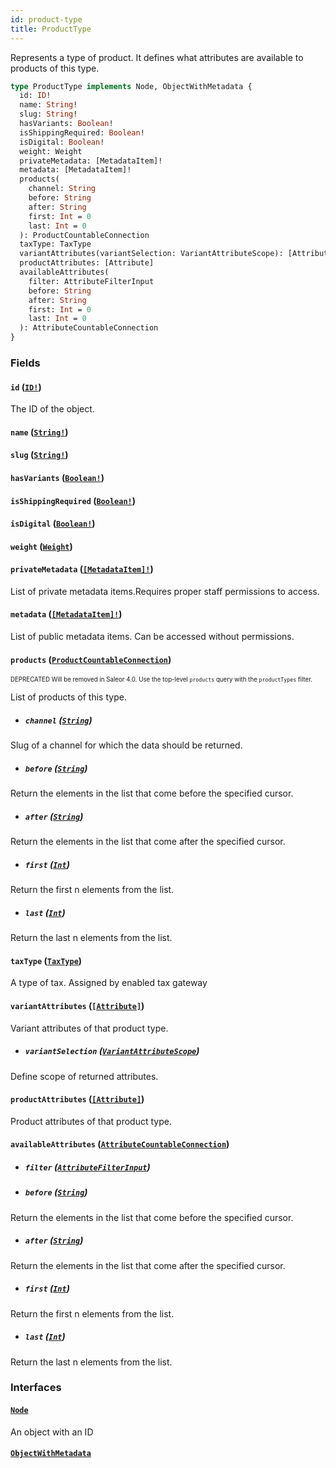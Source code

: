 ```yaml
---
id: product-type
title: ProductType
---
```


Represents a type of product. It defines what attributes are available to products of this type.

```graphql
type ProductType implements Node, ObjectWithMetadata {
  id: ID!
  name: String!
  slug: String!
  hasVariants: Boolean!
  isShippingRequired: Boolean!
  isDigital: Boolean!
  weight: Weight
  privateMetadata: [MetadataItem]!
  metadata: [MetadataItem]!
  products(
    channel: String
    before: String
    after: String
    first: Int = 0
    last: Int = 0
  ): ProductCountableConnection
  taxType: TaxType
  variantAttributes(variantSelection: VariantAttributeScope): [Attribute]
  productAttributes: [Attribute]
  availableAttributes(
    filter: AttributeFilterInput
    before: String
    after: String
    first: Int = 0
    last: Int = 0
  ): AttributeCountableConnection
}
```

### Fields

#### `id` ([`ID!`](/developer/api-reference/scalars/id.mdx))

The ID of the object.

#### `name` ([`String!`](/developer/api-reference/scalars/string.mdx))

#### `slug` ([`String!`](/developer/api-reference/scalars/string.mdx))

#### `hasVariants` ([`Boolean!`](/developer/api-reference/scalars/boolean.mdx))

#### `isShippingRequired` ([`Boolean!`](/developer/api-reference/scalars/boolean.mdx))

#### `isDigital` ([`Boolean!`](/developer/api-reference/scalars/boolean.mdx))

#### `weight` ([`Weight`](/developer/api-reference/objects/weight.mdx))

#### `privateMetadata` ([`[MetadataItem]!`](/developer/api-reference/objects/metadata-item.mdx))

List of private metadata items.Requires proper staff permissions to access.

#### `metadata` ([`[MetadataItem]!`](/developer/api-reference/objects/metadata-item.mdx))

List of public metadata items. Can be accessed without permissions.

#### `products` ([`ProductCountableConnection`](/developer/api-reference/objects/product-countable-connection.mdx))

<sub><sup><span className="deprecatedTag">DEPRECATED</span> Will be removed in Saleor 4.0. Use the top-level `products` query with the `productTypes` filter.</sup></sub>

List of products of this type.

- ##### `channel` ([`String`](/developer/api-reference/scalars/string.mdx))

Slug of a channel for which the data should be returned.

- ##### `before` ([`String`](/developer/api-reference/scalars/string.mdx))

Return the elements in the list that come before the specified cursor.

- ##### `after` ([`String`](/developer/api-reference/scalars/string.mdx))

Return the elements in the list that come after the specified cursor.

- ##### `first` ([`Int`](/developer/api-reference/scalars/int.mdx))

Return the first n elements from the list.

- ##### `last` ([`Int`](/developer/api-reference/scalars/int.mdx))

Return the last n elements from the list.

#### `taxType` ([`TaxType`](/developer/api-reference/objects/tax-type.mdx))

A type of tax. Assigned by enabled tax gateway

#### `variantAttributes` ([`[Attribute]`](/developer/api-reference/objects/attribute.mdx))

Variant attributes of that product type.

- ##### `variantSelection` ([`VariantAttributeScope`](/developer/api-reference/enums/variant-attribute-scope.mdx))

Define scope of returned attributes.

#### `productAttributes` ([`[Attribute]`](/developer/api-reference/objects/attribute.mdx))

Product attributes of that product type.

#### `availableAttributes` ([`AttributeCountableConnection`](/developer/api-reference/objects/attribute-countable-connection.mdx))

- ##### `filter` ([`AttributeFilterInput`](/developer/api-reference/inputs/attribute-filter-input.mdx))

- ##### `before` ([`String`](/developer/api-reference/scalars/string.mdx))

Return the elements in the list that come before the specified cursor.

- ##### `after` ([`String`](/developer/api-reference/scalars/string.mdx))

Return the elements in the list that come after the specified cursor.

- ##### `first` ([`Int`](/developer/api-reference/scalars/int.mdx))

Return the first n elements from the list.

- ##### `last` ([`Int`](/developer/api-reference/scalars/int.mdx))

Return the last n elements from the list.

### Interfaces

#### [`Node`](/developer/api-reference/interfaces/node.mdx)

An object with an ID

#### [`ObjectWithMetadata`](/developer/api-reference/interfaces/object-with-metadata.mdx)
